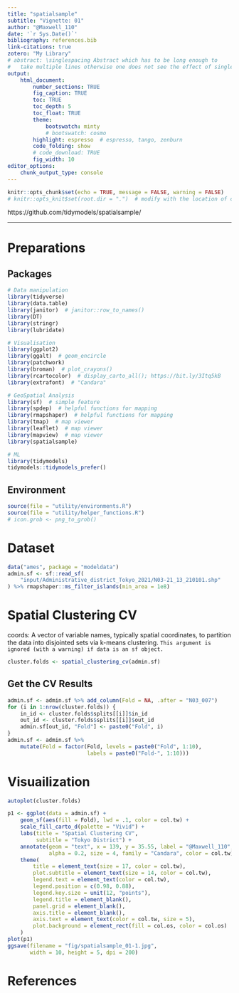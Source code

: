 ```yaml
---
title: "spatialsample"
subtitle: "Vignette: 01"
author: "@Maxwell_110"
date: '`r Sys.Date()`'
bibliography: references.bib
link-citations: true
zotero: "My Library"
# abstract: \singlespacing Abstract which has to be long enough to 
#   take multiple lines otherwise one does not see the effect of single-spacing.
output: 
    html_document:
        number_sections: TRUE
        fig_caption: TRUE
        toc: TRUE
        toc_depth: 5
        toc_float: TRUE
        theme:
            bootswatch: minty
            # bootswatch: cosmo
        highlight: espresso  # espresso, tango, zenburn
        code_folding: show
        # code_download: TRUE
        fig_width: 10
editor_options: 
    chunk_output_type: console
---
```


```r
knitr::opts_chunk$set(echo = TRUE, message = FALSE, warning = FALSE)
# knitr::opts_knit$set(root.dir = ".")  # modify with the location of code
```

https://github.com/tidymodels/spatialsample/

***

# Preparations {.tabset .tabset-fade .tabset-pills}
## Packages
```r
# Data manipulation
library(tidyverse)
library(data.table)
library(janitor)  # janitor::row_to_names()
library(DT)
library(stringr)
library(lubridate)

# Visualisation
library(ggplot2)
library(ggalt)  # geom_encircle
library(patchwork)
library(broman)  # plot_crayons()
library(rcartocolor)  # display_carto_all(); https://bit.ly/3Itq5kB
library(extrafont)  # "Candara"

# GeoSpatial Analysis
library(sf)  # simple feature
library(spdep)  # helpful functions for mapping
library(rmapshaper)  # helpful functions for mapping
library(tmap)  # map viewer
library(leaflet)  # map viewer
library(mapview)  # map viewer
library(spatialsample)

# ML
library(tidymodels)
tidymodels::tidymodels_prefer()
```

## Environment
```r
source(file = "utility/environments.R")
source(file = "utility/helper_functions.R")
# icon.grob <- png_to_grob()
```


# Dataset {.tabset .tabset-fade .tabset-pills}
```r
data("ames", package = "modeldata")
admin.sf <- sf::read_sf(
    "input/Administrative_district_Tokyo_2021/N03-21_13_210101.shp"
) %>% rmapshaper::ms_filter_islands(min_area = 1e8)
```

# Spatial Clustering CV
coords: A vector of variable names, typically spatial coordinates, to partition the data into disjointed sets via k-means clustering. `This argument is ignored (with a warning) if data is an sf object.`
```r
cluster.folds <- spatial_clustering_cv(admin.sf)
```

## Get the CV Results
```r
admin.sf <- admin.sf %>% add_column(Fold = NA, .after = "N03_007")
for (i in 1:nrow(cluster.folds)) {
    in_id <- cluster.folds$splits[[i]]$in_id
    out_id <- cluster.folds$splits[[i]]$out_id
    admin.sf[out_id, "Fold"] <- paste0("Fold", i)
}
admin.sf <- admin.sf %>% 
    mutate(Fold = factor(Fold, levels = paste0("Fold", 1:10), 
                         labels = paste0("Fold-", 1:10)))
```


# Visuailization
```r
autoplot(cluster.folds)
```
```r
p1 <- ggplot(data = admin.sf) + 
    geom_sf(aes(fill = Fold), lwd = .1, color = col.tw) + 
    scale_fill_carto_d(palette = "Vivid") + 
    labs(title = "Spatial Clustering CV", 
         subtitle = "Tokyo District") + 
    annotate(geom = "text", x = 139, y = 35.55, label = "@Maxwell_110",
             alpha = 0.2, size = 4, family = "Candara", color = col.tw) +
    theme(
        title = element_text(size = 17, color = col.tw), 
        plot.subtitle = element_text(size = 14, color = col.tw), 
        legend.text = element_text(color = col.tw), 
        legend.position = c(0.98, 0.88), 
        legend.key.size = unit(12, "points"), 
        legend.title = element_blank(), 
        panel.grid = element_blank(), 
        axis.title = element_blank(), 
        axis.text = element_text(color = col.tw, size = 5), 
        plot.background = element_rect(fill = col.os, color = col.os)
    )
plot(p1)
ggsave(filename = "fig/spatialsample_01-1.jpg", 
       width = 10, height = 5, dpi = 200)
```


# References

